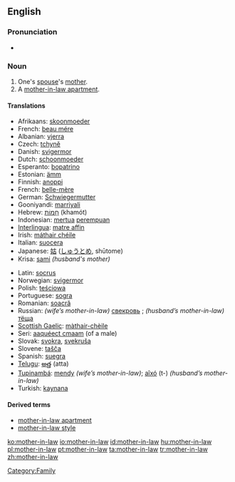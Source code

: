 ==English==

===Pronunciation===
*{{audio|en-us-mother-in-law.ogg|Audio (US)}}

===Noun===
{{wikipedia}}
{{en-noun|sg=[[mother]]-[[in-law]]|pl=mothers-in-law}}

# One's [[spouse]]'s [[mother]].
# A [[mother-in-law apartment]].

====Translations====
{{trans-top|spouse's mother}}
*Afrikaans: [[skoonmoeder]]
*French: [[beau mére]] {{f}}
*Albanian: [[vjerra]] {{f}}
*Czech: [[tchyně]] {{f}}
*Danish: [[svigermor]]
*Dutch: [[schoonmoeder]] {{f}}
*Esperanto: [[bopatrino]] {{f}}
*Estonian: [[ämm]]
*Finnish: [[anoppi]]
*French: [[belle-mère]] {{f}}
*German: [[Schwiegermutter]] {{f}}
*Gooniyandi: [[marriyali]]
*Hebrew: [[חמות|חָמוֹת]] (khamót) {{f}}
*Indonesian: [[mertua]] [[perempuan]]
*[[Interlingua]]: [[matre affin]]
*Irish: [[máthair chéile]]
*Italian: [[suocera]] {{f}}
*Japanese: [[姑]] ([[しゅうとめ]], shūtome)
*Krisa: [[sami]] ''(husband's mother)''
{{trans-mid}}
*Latin: [[socrus]] {{f}}
*Norwegian: [[svigermor]] {{f}}
*Polish: [[teściowa]] {{f}}
*Portuguese: [[sogra]] {{f}}
*Romanian: [[soacră]] {{f}}
*Russian: ''(wife’s mother-in-law)'' [[свекровь]] {{f}}; ''(husband’s mother-in-law)'' [[тёща]] {{f}}
*[[Scottish Gaelic]]: [[màthair-chèile]]
*Seri: [[aaquéect cmaam]] (of a male)
*Slovak: [[svokra]], [[svekruša]] {{f}}
*Slovene: [[tašča]] {{f}}
*Spanish: [[suegra]] {{f}}
*[[Telugu]]: [[అత్త]] (atta)
*[[Tupinambá]]: [[mendy]] ''(wife’s mother-in-law)''; [[aîxó]] (t-) ''(husband’s mother-in-law)''
*Turkish: [[kaynana]]
{{trans-bottom}}

====Derived terms====
*[[mother-in-law apartment]]
*[[mother-in-law style]]

[[Category:Family]]

[[ko:mother-in-law]]
[[io:mother-in-law]]
[[id:mother-in-law]]
[[hu:mother-in-law]]
[[pl:mother-in-law]]
[[pt:mother-in-law]]
[[ta:mother-in-law]]
[[tr:mother-in-law]]
[[zh:mother-in-law]]